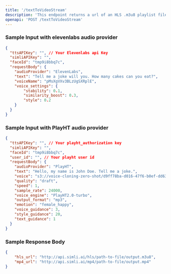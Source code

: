 ```yaml
---
title: '/textToVideoStream'
description: 'This endpoint returns a url of an HLS .m3u8 playlist file along with an mp4 file.'
openapi: 'POST /textToVideoStream'
---
```


### Sample Input with elevenlabs audio provider
```json
{
  "ttsAPIKey": "", // Your Elevenlabs api Key
  "simliAPIKey": "",
  "faceId": "tmp9i8bbq7c",
  "requestBody": {
    "audioProvider": "ElevenLabs",
    "text": "Tell me a joke will you. How many cakes can you eat?",
    "voiceName": "pMsXgVXv3BLzUgSXRplE",
    "voice_settings": {
        "stability": 0.1,
        "similarity_boost": 0.3,
        "style": 0.2
    }
  }
}

```
### Sample Input with PlayHT audio provider
```json
{
  "ttsAPIKey": "", // Your playht_authorization key
  "simliAPIKey": "",
  "faceId": "tmp9i8bbq7c",
  "user_id": "", // Your playht user id
  "requestBody": {
    "audioProvider": "PlayHT",
    "text": "Hello, my name is John Doe. Tell me a joke.",
    "voice": "s3://voice-cloning-zero-shot/d9ff78ba-d016-47f6-b0ef-dd630f59414e/female-cs/manifest.json",
    "quality": "draft",
    "speed": 1,
    "sample_rate": 24000,
    "voice_engine": "PlayHT2.0-turbo",
    "output_format": "mp3",
    "emotion": "female_happy",
    "voice_guidance": 3,
    "style_guidance": 20,
    "text_guidance": 1
  }
}
```

### Sample Response Body
```json
{
    "hls_url": "http://api.simli.ai/hls/path-to-file/output.m3u8",
    "mp4_url": "http://api.simli.ai/mp4/path-to-file/output.mp4"
}

```